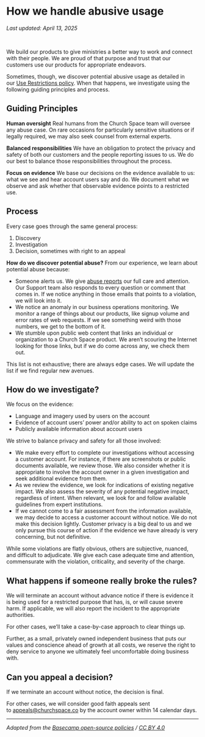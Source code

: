 # How we handle abusive usage

_Last updated: April 13, 2025_

<br />

We build our products to give ministries a better way to work and connect with their people. We are proud of that purpose and trust that our customers use our products for appropriate endeavors.

Sometimes, though, we discover potential abusive usage as detailed in our [Use Restrictions policy](https://churchspace.co/policies/use-restrictions). When that happens, we investigate using the following guiding principles and process.

## **Guiding Principles**

**Human oversight**
Real humans from the Church Space team will oversee any abuse case. On rare occasions for particularly sensitive situations or if legally required, we may also seek counsel from external experts.

**Balanced responsibilities**
We have an obligation to protect the privacy and safety of both our customers and the people reporting issues to us. We do our best to balance those responsibilities throughout the process.

**Focus on evidence**
We base our decisions on the evidence available to us: what we see and hear account users say and do. We document what we observe and ask whether that observable evidence points to a restricted use.

## **Process**

Every case goes through the same general process:

1. Discovery
2. Investigation
3. Decision, sometimes with right to an appeal

**How do we discover potential abuse?**
From our experience, we learn about potential abuse because:

- Someone alerts us. We give [abuse reports](https://churchspace.co/policies/use-restrictions) our full care and attention. Our Support team also responds to every question or comment that comes in. If we notice anything in those emails that points to a violation, we will look into it.
- We notice an anomaly in our business operations monitoring. We monitor a range of things about our products, like signup volume and error rates of web requests. If we see something weird with those numbers, we get to the bottom of it.
- We stumble upon public web content that links an individual or organization to a Church Space product. We aren’t scouring the Internet looking for those links, but if we do come across any, we check them out.

This list is not exhaustive; there are always edge cases. We will update the list if we find regular new avenues.

## **How do we investigate?**

We focus on the evidence:

- Language and imagery used by users on the account
- Evidence of account users’ power and/or ability to act on spoken claims
- Publicly available information about account users

We strive to balance privacy and safety for all those involved:

- We make every effort to complete our investigations without accessing a customer account. For instance, if there are screenshots or public documents available, we review those. We also consider whether it is appropriate to involve the account owner in a given investigation and seek additional evidence from them.
- As we review the evidence, we look for indications of existing negative impact. We also assess the severity of any potential negative impact, regardless of intent. When relevant, we look for and follow available guidelines from expert institutions.
- If we cannot come to a fair assessment from the information available, we may decide to access a customer account without notice. We do not make this decision lightly. Customer privacy is a big deal to us and we only pursue this course of action if the evidence we have already is very concerning, but not definitive.

While some violations are flatly obvious, others are subjective, nuanced, and difficult to adjudicate. We give each case adequate time and attention, commensurate with the violation, criticality, and severity of the charge.

## **What happens if someone really broke the rules?**

We will terminate an account without advance notice if there is evidence it is being used for a restricted purpose that has, is, or will cause severe harm. If applicable, we will also report the incident to the appropriate authorities.

For other cases, we’ll take a case-by-case approach to clear things up.

Further, as a small, privately owned independent business that puts our values and conscience ahead of growth at all costs, we reserve the right to deny service to anyone we ultimately feel uncomfortable doing business with.

## **Can you appeal a decision?**

If we terminate an account without notice, the decision is final.

For other cases, we will consider good faith appeals sent to [appeals@churchspace.co](mailto:appeals@churchspace.co) by the account owner within 14 calendar days.

---

_Adapted from the [Basecamp open-source policies](https://github.com/basecamp/policies) / [CC BY 4.0](https://creativecommons.org/licenses/by/4.0/)_
